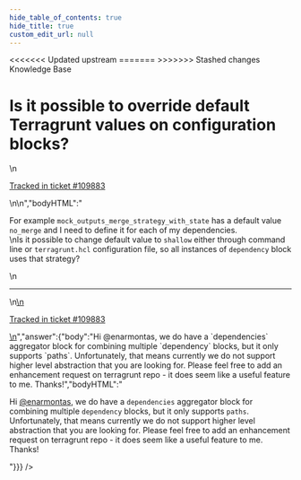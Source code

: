 ```yaml
---
hide_table_of_contents: true
hide_title: true
custom_edit_url: null
---
```



<head>
<<<<<<< Updated upstream
  <link rel="canonical" href="https://github.com/tnn-tnn-gruntwork-io/knowledge-base/discussions/662" />
=======
  <link rel="canonical" href="https://github.com/tnn-tnn-gruntwork-io/knowledge-base/discussions/662" />
>>>>>>> Stashed changes
</head>

<CenterLayout>
<span className="searchCategory">Knowledge Base</span>
<h1>Is it possible to override default Terragrunt values on configuration blocks?</h1>
<GitHub discussion={{"id":"D_kwDOF8slf84AScum","number":662,"author":{"login":"enarmontas"},"title":"Is it possible to override default Terragrunt values on configuration blocks?","body":"\nFor example `mock_outputs_merge_strategy_with_state` has a default value `no_merge` and I need to define it for each of my dependencies.\r\nIs it possible to change default value to `shallow` either through command line or `terragrunt.hcl` configuration file, so all instances of `dependency` block uses that strategy? \n\n---\n\n<ins datetime=\"2023-02-08T18:21:43Z\">\n  <p><a href=\"https://support.gruntwork.io/hc/requests/109883\">Tracked in ticket #109883</a></p>\n</ins>\n","bodyHTML":"<p dir=\"auto\">For example <code class=\"notranslate\">mock_outputs_merge_strategy_with_state</code> has a default value <code class=\"notranslate\">no_merge</code> and I need to define it for each of my dependencies.<br>\nIs it possible to change default value to <code class=\"notranslate\">shallow</code> either through command line or <code class=\"notranslate\">terragrunt.hcl</code> configuration file, so all instances of <code class=\"notranslate\">dependency</code> block uses that strategy?</p>\n<hr>\n<ins datetime=\"2023-02-08T18:21:43Z\">\n  <p dir=\"auto\"><a href=\"https://support.gruntwork.io/hc/requests/109883\" rel=\"nofollow\">Tracked in ticket #109883</a></p>\n</ins>","answer":{"body":"Hi @enarmontas, we do have a `dependencies` aggregator block for combining multiple `dependency` blocks, but it only supports `paths`. Unfortunately, that means currently we do not support higher level abstraction that you are looking for. Please feel free to add  an enhancement request on terragrunt repo - it does seem like a useful feature to me. Thanks!","bodyHTML":"<p dir=\"auto\">Hi <a class=\"user-mention notranslate\" data-hovercard-type=\"user\" data-hovercard-url=\"/users/enarmontas/hovercard\" data-octo-click=\"hovercard-link-click\" data-octo-dimensions=\"link_type:self\" href=\"https://github.com/enarmontas\">@enarmontas</a>, we do have a <code class=\"notranslate\">dependencies</code> aggregator block for combining multiple <code class=\"notranslate\">dependency</code> blocks, but it only supports <code class=\"notranslate\">paths</code>. Unfortunately, that means currently we do not support higher level abstraction that you are looking for. Please feel free to add  an enhancement request on terragrunt repo - it does seem like a useful feature to me. Thanks!</p>"}}} />

</CenterLayout>
  

<!-- ##DOCS-SOURCER-START
{
  "sourcePlugin": "github-discussions",
  "hash": "e7ebd2ae8979a14f4319ea129466ed73"
}
##DOCS-SOURCER-END -->
